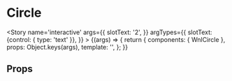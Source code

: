 
<Meta title='molecules/Circle' component={WnlCircle} />

# Circle

<Story name='interactive'
    args={{
        slotText: '<span class="-mischkaGray">2</span>',
    }}
    argTypes={{
        slotText: {control: { type: 'text' }},
    }}
    >
    {(args) => {
        return {
            components: { WnlCircle },
            props: Object.keys(args),
            template: '<wnl-circle><span v-html="slotText" /></wnl-circle>',
        };
    }}
</Story>

## Props

<Props of={WnlCircle} />
